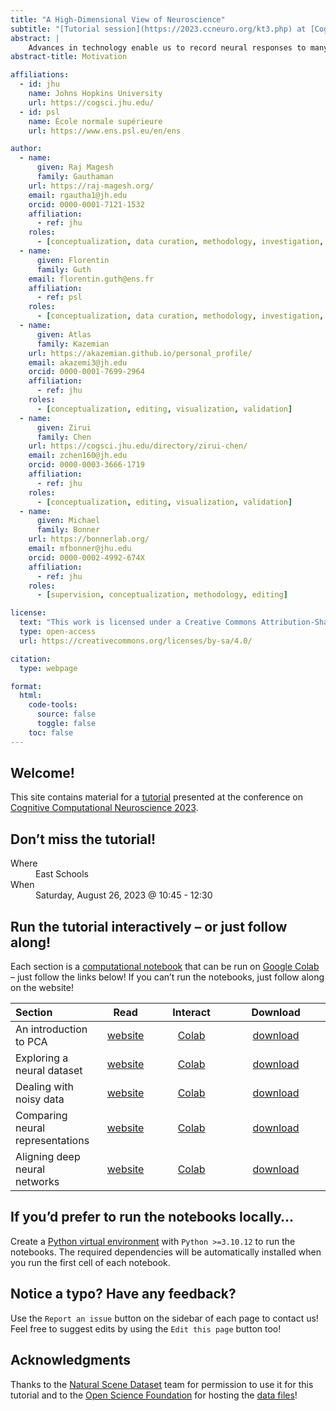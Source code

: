 ```yaml
---
title: "A High-Dimensional View of Neuroscience"
subtitle: "[Tutorial session](https://2023.ccneuro.org/kt3.php) at [Cognitive Computational Neuroscience 2023](https://2023.ccneuro.org/kt3.php)"
abstract: |
    Advances in technology enable us to record neural responses to many thousands of stimuli from a huge number of channels (e.g. fMRI in humans, two-photon imaging in mice, neuropixel probes in monkeys). Given the unprecedented scale of these data -- collected with incredible effort at enormous expense -- what computational tools can we use to study neural representations in high dimensions? What theoretical insights can we gain about the nature of neural representations from large-scale datasets?
abstract-title: Motivation

affiliations:
  - id: jhu
    name: Johns Hopkins University
    url: https://cogsci.jhu.edu/
  - id: psl
    name: École normale supérieure
    url: https://www.ens.psl.eu/en/ens

author:
  - name:
      given: Raj Magesh
      family: Gauthaman
    url: https://raj-magesh.org/
    email: rgautha1@jh.edu
    orcid: 0000-0001-7121-1532
    affiliation:
      - ref: jhu
    roles:
      - [conceptualization, data curation, methodology, investigation, analysis, software, writing, editing, visualization]
  - name:
      given: Florentin
      family: Guth
    email: florentin.guth@ens.fr
    affiliation:
      - ref: psl
    roles:
      - [conceptualization, data curation, methodology, investigation, analysis, software, writing, editing, visualization]
  - name:
      given: Atlas
      family: Kazemian
    url: https://akazemian.github.io/personal_profile/
    email: akazemi3@jh.edu
    orcid: 0000-0001-7699-2964
    affiliation:
      - ref: jhu
    roles:
      - [conceptualization, editing, visualization, validation]
  - name:
      given: Zirui
      family: Chen
    url: https://cogsci.jhu.edu/directory/zirui-chen/
    email: zchen160@jh.edu
    orcid: 0000-0003-3666-1719
    affiliation:
      - ref: jhu
    roles:
      - [conceptualization, editing, visualization, validation]
  - name:
      given: Michael
      family: Bonner
    url: https://bonnerlab.org/
    email: mfbonner@jhu.edu
    orcid: 0000-0002-4992-674X
    affiliation:
      - ref: jhu
    roles:
      - [supervision, conceptualization, methodology, editing]

license:
  text: "This work is licensed under a Creative Commons Attribution-ShareAlike 4.0 International License."
  type: open-access
  url: https://creativecommons.org/licenses/by-sa/4.0/

citation:
  type: webpage

format:
  html:
    code-tools:
      source: false
      toggle: false
    toc: false
---
```


## Welcome!

This site contains material for a [tutorial](https://2023.ccneuro.org/kt3.php) presented at the conference on [Cognitive Computational Neuroscience 2023](https://2023.ccneuro.org/).

::: {.callout-important}
# Don't miss the tutorial!

Where
: East Schools

When
: Saturday, August 26, 2023 @ 10:45 - 12:30
:::

::: {.callout-tip}
# Run the tutorial interactively -- or just follow along!

Each section is a [computational notebook](https://docs.jupyter.org/en/latest/index.html) that can be run on [Google Colab](https://colab.research.google.com/) -- just follow the links below! If you can't run the notebooks, just follow along on the website!
:::

| Section | Read | Interact | Download |
|:-----|:-------:|:--------:|:-------------:|
| An introduction to PCA | [website](https://bonnerlab.github.io/ccn-tutorial/pages/introducing_pca.html) | [Colab](https://colab.research.google.com/github/BonnerLab/ccn-tutorial/blob/main/notebooks/introducing_pca.ipynb)  | [download](https://bonnerlab.github.io/ccn-tutorial/pages/introducing_pca.ipynb) |
| Exploring a neural dataset | [website](https://bonnerlab.github.io/ccn-tutorial/pages/exploring_neural_data.html) | [Colab](https://colab.research.google.com/github/BonnerLab/ccn-tutorial/blob/main/notebooks/exploring_neural_data.ipynb) | [download](https://bonnerlab.github.io/ccn-tutorial/pages/exploring_neural_data.ipynb) |
| Dealing with noisy data | [website](https://bonnerlab.github.io/ccn-tutorial/pages/dealing_with_noise.html) | [Colab](https://colab.research.google.com/github/BonnerLab/ccn-tutorial/blob/main/notebooks/dealing_with_noise.ipynb) | [download](https://bonnerlab.github.io/ccn-tutorial/pages/dealing_with_noise.ipynb) |
| Comparing neural representations | [website](https://bonnerlab.github.io/ccn-tutorial/pages/comparing_representations.html) | [Colab](https://colab.research.google.com/github/BonnerLab/ccn-tutorial/blob/main/notebooks/comparing_representations.ipynb) | [download](https://bonnerlab.github.io/ccn-tutorial/pages/comparing_representations.ipynb) |
| Aligning deep neural networks | [website](https://bonnerlab.github.io/ccn-tutorial/pages/aligning_neural_networks.html) | [Colab](https://colab.research.google.com/github/BonnerLab/ccn-tutorial/blob/main/notebooks/aligning_neural_networks.ipynb) | [download](https://bonnerlab.github.io/ccn-tutorial/pages/aligning_neural_networks.ipynb) |

::: {.callout-note collapse="true"}
# If you'd prefer to run the notebooks locally...

Create a [Python virtual environment](https://packaging.python.org/en/latest/guides/installing-using-pip-and-virtual-environments/#creating-a-virtual-environment) with `Python >=3.10.12` to run the notebooks. The required dependencies will be automatically installed when you run the first cell of each notebook.
:::

::: {.callout-warning}
# Notice a typo? Have any feedback?

Use the `Report an issue` button on the sidebar of each page to contact us! Feel free to suggest edits by using the `Edit this page` button too!
:::

## Acknowledgments {.appendix}

Thanks to the [Natural Scene Dataset](http://naturalscenesdataset.org/) team for permission to use it for this tutorial and to the [Open Science Foundation](https://osf.io/) for hosting the [data files](https://osf.io/zk265/)!
